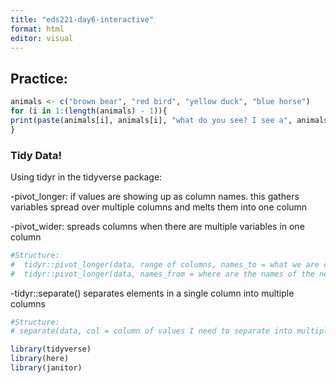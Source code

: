 ```yaml
---
title: "eds221-day6-interactive"
format: html
editor: visual
---
```


## Practice:

```r
animals <- c("brown bear", "red bird", "yellow duck", "blue horse")
for (i in 1:(length(animals) - 1)){
print(paste(animals[i], animals[i], "what do you see? I see a", animals[i+1],"looking at me."))
}
```

### Tidy Data! 

Using tidyr in the tidyverse package:

-pivot_longer: if values are showing up as column names. this gathers variables spread over multiple columns and melts them into one column

-pivot_wider: spreads columns when there are multiple variables in one column

```r
#Structure:
#  tidyr::pivot_longer(data, range of columns, names_to = what we are calling the new column, values_to = where we want to put the values aka what we want to call that column)
#  tidyr::pivot_longer(data, names_from = where are the names of the new columns coming from, values_to = what column are the values in)
```

-tidyr::separate() separates elements in a single column into multiple columns

```r
#Structure:
# separate(data, col = column of values I need to separate into multiple columns, into = what the new names are that I want as columns, sep = the character to look for that defines the separation)
```

```r
library(tidyverse)
library(here)
library(janitor)
```

